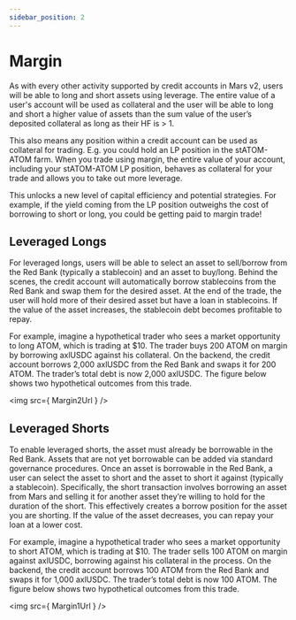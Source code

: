 ```yaml
---
sidebar_position: 2
---
```



# Margin

As with every other activity supported by credit accounts in Mars v2, users will be able to long and short assets using leverage. The entire value of a user's account will be used as collateral and the user will be able to long and short a higher value of assets than the sum value of the user’s deposited collateral as long as their HF is > 1.

This also means any position within a credit account can be used as collateral for trading. E.g. you could hold an LP position in the stATOM-ATOM farm. When you trade using margin, the entire value of your account, including your stATOM-ATOM LP position, behaves as collateral for your trade and allows you to take out more leverage. 

This unlocks a new level of capital efficiency and potential strategies. For example, if the yield coming from the LP position outweighs the cost of borrowing to short or long, you could be getting paid to margin trade!

## Leveraged Longs

For leveraged longs, users will be able to select an asset to sell/borrow from the Red Bank (typically a stablecoin) and an asset to buy/long. Behind the scenes, the credit account will automatically borrow stablecoins from the Red Bank and swap them for the desired asset. At the end of the trade, the user will hold more of their desired asset but have a loan in stablecoins. If the value of the asset increases, the stablecoin debt becomes profitable to repay. 

For example, imagine a hypothetical trader who sees a market opportunity to long ATOM, which is trading at $10. The trader buys 200 ATOM on margin by borrowing axlUSDC against his collateral. On the backend, the credit account borrows 2,000 axlUSDC from the Red Bank and swaps it for 200 ATOM. The trader’s total debt is now 2,000 axlUSDC. The figure below shows two hypothetical outcomes from this trade.

<img src={ Margin2Url } />

## Leveraged Shorts

To enable leveraged shorts, the asset must already be borrowable in the Red Bank. Assets that are not yet borrowable can be added via standard governance procedures. Once an asset is borrowable in the Red Bank, a user can select the asset to short and the asset to short it against (typically a stablecoin). Specifically, the short transaction involves borrowing an asset from Mars and selling it for another asset they’re willing to hold for the duration of the short. This effectively creates a borrow position for the asset you are shorting. If the value of the asset decreases, you can repay your loan at a lower cost. 

For example, imagine a hypothetical trader who sees a market opportunity to short ATOM, which is trading at $10. The trader sells 100 ATOM on margin against axlUSDC, borrowing against his collateral in the process. On the backend, the credit account borrows 100 ATOM from the Red Bank and swaps it for 1,000 axlUSDC. The trader’s total debt is now 100 ATOM. The figure below shows two hypothetical outcomes from this trade.

<img src={ Margin1Url } />